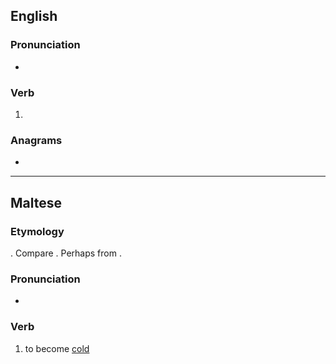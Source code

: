 ==English==

===Pronunciation===
* {{rhymes|en|aɪə(ɹ)d}}

===Verb===
{{head|en|verb form}}

# {{en-past of|sire}}

===Anagrams===
* {{anagrams|en|a=deirs|Desir|IDers|diers|dries|rides|rised|sider}}

----

==Maltese==
{{mt-rootbox|s-r-d}}

===Etymology===
{{rfe|mt}}. Compare {{cog|ary|سرد|tr=srad|t=to become [[cold]], [[wet]]}}. Perhaps from {{der|mt|fa|سرد|t=cold}}.

===Pronunciation===
* {{IPA|mt|/ˈsɪ.rɛt/}}

===Verb===
{{mt-verb|jisred|misrud}}

# to become [[cold]]